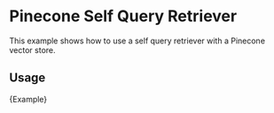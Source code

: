 # Pinecone Self Query Retriever

This example shows how to use a self query retriever with a Pinecone vector store.

## Usage


<CodeBlock language="typescript">{Example}</CodeBlock>
